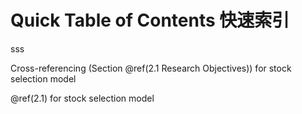 # Quick Table of Contents 快速索引{-}  

sss


Cross-referencing (Section \@ref(2.1 Research Objectives)) for stock selection model

\@ref(2.1) for stock selection model